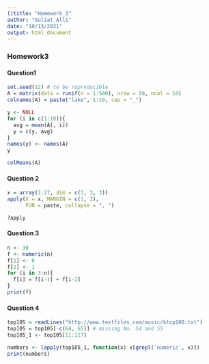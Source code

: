 ```yaml
---
()title: "Homework_3"
author: "Suliat Alli"
date: "10/13/2021"
output: html_document
---
```

### Homework3

#### Question1
```r
set.seed(12) # to be reproducible
A = matrix(data = runif(n = 1:500), nrow = 50, ncol = 10)
colnames(A) = paste("lake", 1:10, sep = "_")
```

```r

y <- NULL  
for (i in c(1:10)){
  avg = mean(A[, i])
  y = c(y, avg)
}
names(y) <- names(A)
y
```

```r
colMeans(A)
```

#### Question 2
```r
x = array(1:27, dim = c(3, 3, 3))
apply(X = x, MARGIN = c(1, 2), 
      FUN = paste, collapse = ", ")

?apply
```


#### Question 3
```r
n <- 30
f <- numeric(n)
f[1] <- 0
f[2] <- 1
for (i in 3:n){
  f[i] = f[i-1] + f[i-2]
}
print(f)
```


#### Question 4
```r
top105 = readLines("http://www.textfiles.com/music/ktop100.txt")
top105 = top105[-c(64, 65)] # missing No. 54 and 55
top105_1 <- top105[11:117]

numbers <- lapply(top105_1, function(x) x[grepl('numeric', x)])
print(numbers)
```